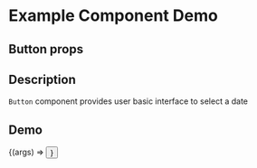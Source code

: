 
<Meta title="Example/Button" component={Button} />

# Example Component Demo

## Button props
<Props of={Button} />

## Description

`Button` component provides user basic interface to select a date

## Demo

<Canvas>
  <Story name="Example Button">
    {(args) => <Button {...args} />}
  </Story>
</Canvas>
